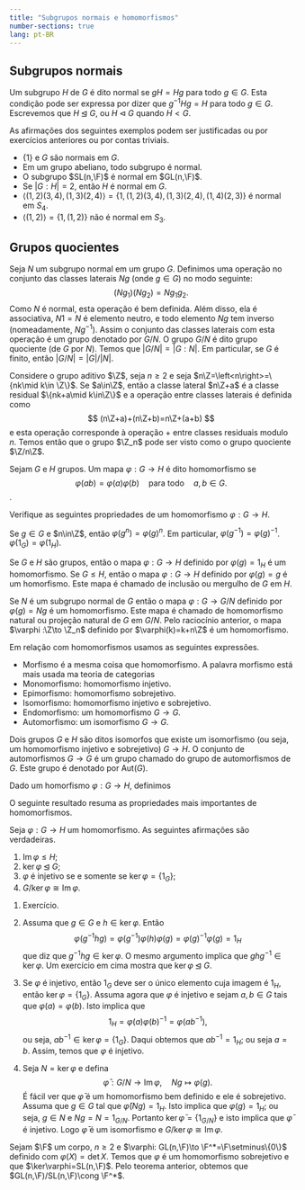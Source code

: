 ```yaml
---
title: "Subgrupos normais e homomorfismos"
number-sections: true
lang: pt-BR
---
```


## Subgrupos normais

:::{#def-normal}
Um subgrupo $H$ de $G$ é dito normal se $gH=Hg$ para todo $g\in G$. Esta condição pode ser expressa por dizer que $g^{-1}Hg=H$ para todo $g\in G$. Escrevemos que $H\unlhd G$, ou $H\lhd G$ quando $H< G$.
:::

As afirmações dos seguintes exemplos podem ser justificadas ou por exercícios anteriores ou por contas triviais.

:::{#exm-normal}
- $\{1\}$ e $G$ são normais em $G$.
- Em um grupo abeliano, todo subgrupo é normal.
- O subgrupo $SL(n,\F)$ é normal em $GL(n,\F)$.
- Se $|G:H|=2$, então $H$ é normal em $G$.
- $\left<(1,2)(3,4),(1,3)(2,4)\right>=\{1,(1,2)(3,4),(1,3)(2,4),(1,4)(2,3)\}$ é normal em $S_4$.
- $\left<(1,2)\right>=\{1,(1,2)\}$ não é normal em $S_3$.
:::

## Grupos quocientes

:::{#def-quotient}
Seja $N$ um subgrupo normal em um grupo $G$. Definimos uma operação no conjunto das classes laterais $Ng$ (onde $g\in G$) no modo seguinte:
$$
(Ng_1)(Ng_2)=Ng_1g_2.
$$
Como $N$ é normal, esta operação é bem definida. Além disso, ela é associativa, $N1=N$ é elemento neutro, e todo elemento $Ng$ tem inverso (nomeadamente, $Ng^{-1}$). Assim o conjunto das classes laterais com esta operação é um grupo denotado por $G/N$. O grupo $G/N$ é dito grupo quociente (de $G$ por $N$). Temos que $|G/N|=|G:N|$. Em particular, se $G$ é finito, então $|G/N|=|G|/|N|$.
:::

:::{#exm-quot}
Considere o grupo aditivo $\Z$, seja $n\geq 2$ e seja $n\Z=\left<n\right>=\{nk\mid k\in \Z\}$. Se $a\in\Z$, então a classe lateral $n\Z+a$ é a classe residual $\{nk+a\mid k\in\Z\}$ e a operação entre classes laterais é definida como
$$
(n\Z+a)+(n\Z+b)=n\Z+(a+b)
$$
e esta operação corresponde à operação $+$ entre classes residuais modulo $n$. Temos então que o grupo $\Z_n$ pode ser visto como o grupo quociente $\Z/n\Z$.
:::

:::{#def-quot}
Sejam $G$ e $H$ grupos. Um mapa $\varphi:G\to H$ é dito homomorfismo se
$$
\varphi(ab)=\varphi(a)\varphi(b)\quad\mbox{para todo}\quad a,b\in G.
$$.
:::

:::{#exr-hom}
Verifique as seguintes propriedades de um homomorfismo $\varphi:G\to H$.


Se $g\in G$ e $n\in\Z$, então $\varphi(g^n)=\varphi(g)^n$. Em particular, $\varphi(g^{-1})=\varphi(g)^{-1}$.
$\varphi(1_G)=\varphi(1_H)$.
:::

:::{#exm-hom}
Se $G$ e $H$ são grupos, então o mapa $\varphi:G\to H$ definido por $\varphi(g)=1_H$ é um homomorfismo.
Se $G\leq H$, então o mapa $\varphi:G\to H$ definido por $\varphi(g)=g$ é um homorfismo. Este mapa é chamado de inclusão ou mergulho de $G$ em $H$.

Se $N$ é um subgrupo normal de $G$ então o mapa $\varphi:G\to G/N$ definido por $\varphi(g)=Ng$ é um homomorfismo. Este mapa é chamado de homomorfismo natural ou projeção natural de $G$ em $G/N$.
Pelo raciocínio anterior, o mapa $\varphi :\Z\to \Z_n$ definido por $\varphi(k)=k+n\Z$ é um homomorfismo.
:::

Em relação com homomorfismos usamos as seguintes expressões.

* Morfismo é a mesma coisa que homomorfismo. A palavra morfismo está mais usada ma teoria de categorias
* Monomorfismo: homomorfismo injetivo.
* Epimorfismo: homomorfismo sobrejetivo.
* Isomorfismo: homomorfismo injetivo e sobrejetivo.
* Endomorfismo: um homomorfismo $G\to G$.
* Automorfismo: um isomorfismo $G\to G$.

:::{#def-isom}
Dois grupos $G$ e $H$ são ditos isomorfos que existe um isomorfismo (ou seja, um homomorfismo injetivo e sobrejetivo) $G\to H$. O conjunto de automorfismos $G\to G$ é um grupo chamado do grupo de automorfismos de $G$. Este grupo é denotado por $\mbox{Aut}(G)$.
:::

:::{#def-ker-im}
Dado um homorfismo $\varphi:G\to H$, definimos
\begin{eqnarray*}
\mbox{Im}\,\varphi&=&\{\varphi(g)\mid g\in G\}\\
\ker\varphi&=&\{g\in G\mid \varphi(g)=1_H\}.
\end{eqnarray*}
:::

O seguinte resultado resuma as propriedades mais importantes de homomorfismos.

:::{#thm-ker-im}
Seja $\varphi:G\to H$ um homomorfismo. As seguintes afirmações são verdadeiras.

1. $\mbox{Im}\,\varphi\leq H$;
2. $\ker\varphi\unlhd G$;
3. $\varphi$ é injetivo se e somente se $\ker\varphi=\{1_G\}$;
4. $G/\ker\varphi\cong \mbox{Im}\,\varphi$.
:::

:::{.proof}
1. Exercício.

2. Assuma que $g\in G$ e $h\in\ker\varphi$. Então
$$
\varphi(g^{-1}hg)=\varphi(g^{-1})\varphi(h)\varphi(g)=\varphi(g)^{-1}\varphi(g)=1_H
$$
que diz que $g^{-1}hg\in\ker \varphi$. O mesmo argumento implica que $ghg^{-1}\in\ker\varphi$. Um exercício em cima mostra que $\ker\varphi\unlhd G$.

3. Se $\varphi$ é injetivo, então $1_G$ deve ser o único elemento cuja imagem é $1_H$, então $\ker\varphi=\{1_G\}$. Assuma agora que $\varphi$ é injetivo e sejam $a,b\in G$ tais que $\varphi(a)=\varphi(b)$. Isto implica que
$$
1_H=\varphi(a)\varphi(b)^{-1}=\varphi(ab^{-1}),
$$
ou seja, $ab^{-1}\in \ker\varphi=\{1_G\}$. Daqui obtemos que $ab^{-1}=1_H$; ou seja $a=b$. Assim, temos que $\varphi$ é injetivo.

4. Seja $N=\ker\varphi$ e defina
$$
\bar \varphi:G/N\to \mbox{Im}\,\varphi,\quad Ng\mapsto \varphi(g).
$$
É fácil ver que $\bar\varphi$ é um homomorfismo bem definido e ele é sobrejetivo. Assuma que $g\in G$ tal que $\bar\varphi(Ng)=1_H$. Isto implica que $\varphi(g)=1_H$; ou seja, $g\in N$ e $Ng=N=1_{G/N}$. Portanto $\ker\bar\varphi=\{1_{G/N}\}$ e isto implica que $\bar\varphi$ é injetivo. Logo $\bar\varphi$ é um isomorfismo e $G/\ker\varphi\cong \mbox{Im}\,\varphi$.
:::

:::{#exm-ker-hom}
Sejam $\F$ um corpo, $n\geq 2$ e $\varphi: GL(n,\F)\to \F^*=\F\setminus\{0\}$ definido com $\varphi(X)=\det X$. Temos que $\varphi$ é um homomorfismo sobrejetivo e que $\ker\varphi=SL(n,\F)$. Pelo teorema anterior, obtemos que $GL(n,\F)/SL(n,\F)\cong \F^*$.
:::